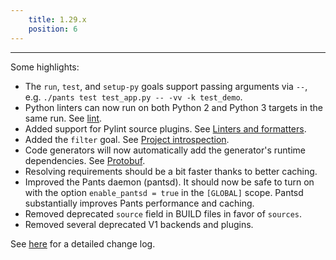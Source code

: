 ```yaml
---
    title: 1.29.x
    position: 6
---
```


---

Some highlights:

- The `run`, `test`, and `setup-py` goals support passing arguments via `--`, e.g. `./pants test test_app.py -- -vv -k test_demo`.
- Python linters can now run on both Python 2 and Python 3 targets in the same run. See [lint](../../python/goals/lint.mdx).
- Added support for Pylint source plugins. See [Linters and formatters](../../python/overview/linters-and-formatters.mdx).
- Added the `filter` goal. See [Project introspection](../../using-pants/project-introspection.mdx).
- Code generators will now automatically add the generator's runtime dependencies. See [Protobuf](../../python/integrations/protobuf-and-grpc.mdx).
- Resolving requirements should be a bit faster thanks to better caching.
- Improved the Pants daemon (pantsd). It should now be safe to turn on with the option `enable_pantsd = true` in the `[GLOBAL]` scope. Pantsd substantially improves Pants performance and caching.
- Removed deprecated `source` field in BUILD files in favor of `sources`.
- Removed several deprecated V1 backends and plugins.

See [here](https://github.com/pantsbuild/pants/blob/master/src/python/pants/notes/1.29.x.rst) for a detailed change log.
